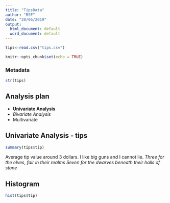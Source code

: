 ```yaml
---
title: "TipsData"
author: "BSF"
date: "20/06/2019"
output:
  html_document: default
  word_document: default
---
```


```r
tips<-read.csv("tips.csv")

knitr::opts_chunk$set(echo = TRUE)
```

### Metadata

```r
str(tips)
```

## Analysis plan

 - **Univariate Analysis**
 - _Bivariate Analysis_
 - Multivariate 

## Univariate Analysis - tips
```r
summary(tips$tip)
```

Average tip value around 3 dollars. I like big guns and I cannot lie. 
_Three for the elves, fair in their realms_
*Seven for the dwarves beneath their halls of stone*

## Histogram

```r
hist(tips$tip)
```
